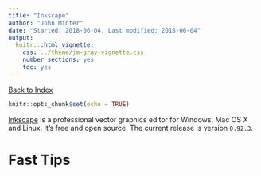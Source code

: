 ```yaml
---
title: "Inkscape"
author: "John Minter"
date: "Started: 2018-06-04, Last modified: 2018-06-04"
output:
  knitr:::html_vignette:
    css: ../theme/jm-gray-vignette.css
    number_sections: yes
    toc: yes
---
```

[Back to Index](../README.html)

```r
knitr::opts_chunk$set(echo = TRUE)
```

[Inkscape](https://inkscape.org/en/) is a professional vector graphics
editor for Windows, Mac OS X and Linux. It's free and open source.
The current release is version `0.92.3`.

# Fast Tips